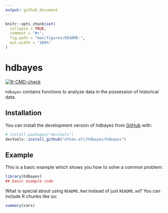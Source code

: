 ```yaml
---
output: github_document
---
```


<!-- README.md is generated from README.Rmd. Please edit that file -->

```r
knitr::opts_chunk$set(
  collapse = TRUE,
  comment = "#>",
  fig.path = "man/figures/README-",
  out.width = "100%"
)
```

# hdbayes

<!-- badges: start -->
[![R-CMD-check](https://github.com/ethan-alt/hdbayes/workflows/R-CMD-check/badge.svg)](https://github.com/ethan-alt/hdbayes/actions)
<!-- badges: end -->

`hdbayes` contains functions to analyze data in the possession of historical
data.

## Installation

You can install the development version of hdbayes from [GitHub](https://github.com/) with:

``` r
# install.packages("devtools")
devtools::install_github("ethan-alt/hdbayes/hdbayes")
```

## Example

This is a basic example which shows you how to solve a common problem:

```r
library(hdbayes)
## basic example code
```

What is special about using `README.Rmd` instead of just `README.md`? You can include R chunks like so:

```r
summary(cars)
```

<!-- You'll still need to render `README.Rmd` regularly, to keep `README.md` up-to-date. `devtools::build_readme()` is handy for this. You could also use GitHub Actions to re-render `README.Rmd` every time you push. An example workflow can be found here: <https://github.com/r-lib/actions/tree/v1/examples>. -->

<!-- You can also embed plots, for example: -->

<!-- ```{r pressure, echo = FALSE} -->
<!-- plot(pressure) -->
<!-- ``` -->

<!-- In that case, don't forget to commit and push the resulting figure files, so they display on GitHub and CRAN. -->
